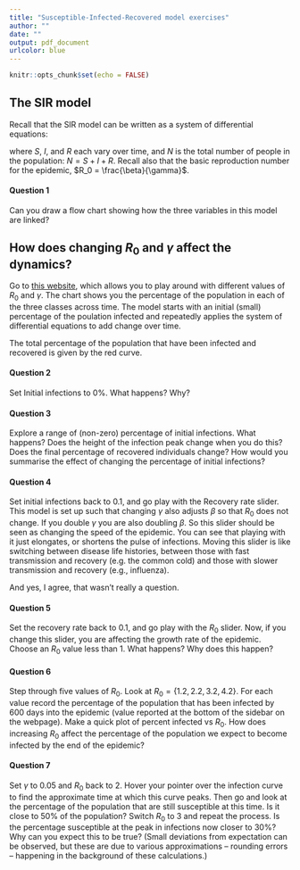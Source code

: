 ```yaml
---
title: "Susceptible-Infected-Recovered model exercises"
author: ""
date: ""
output: pdf_document
urlcolor: blue
---
```


```r
knitr::opts_chunk$set(echo = FALSE)
```

## The SIR model

Recall that the SIR model can be written as a system of differential equations:

\begin{align}
\frac{d S}{d t} &= -\beta I \frac{S}{N} \\
\frac{d I}{d t} &= \beta I \frac{S}{N} - \gamma I \\
\frac{d R}{d t} &= \gamma I, 
\end{align}

where $S$, $I$, and $R$ each vary over time, and $N$ is the total number of people in the population: $N = S+I+R$.  Recall also that the basic reproduction number for the epidemic, $R_0 = \frac{\beta}{\gamma}$.

#### Question 1

Can you draw a flow chart showing how the three variables in this model are linked?


## How does changing $R_0$ and $\gamma$ affect the dynamics?

Go to [this website](http://scie10004.science.unimelb.edu.au/), which allows you to play around with different values of $R_0$ and $\gamma$.  The chart shows you the percentage of the population in each of the three classes across time.  The model starts with an initial (small) percentage of the poulation infected and repeatedly applies the system of differential equations to add change over time.

The total percentage of the population that have been infected and recovered is given by the red curve.

#### Question 2

Set Initial infections to 0%.  What happens?  Why?

#### Question 3

Explore a range of (non-zero) percentage of initial infections.  What happens?  Does the height of the infection peak change when you do this?  Does the final percentage of recovered individuals change?  How would you summarise the effect of changing the percentage of initial infections?

#### Question 4

Set initial infections back to 0.1, and go play with the Recovery rate slider. This model is set up such that changing $\gamma$ also adjusts $\beta$ so that $R_0$ does not change.  If you double $\gamma$ you are also doubling $\beta$.  So this slider should be seen as changing the speed of the epidemic. You can see that playing with it just elongates, or shortens the pulse of infections.  Moving this slider is like switching between disease life histories, between those with fast transmission and recovery (e.g. the common cold) and those with slower transmission and recovery (e.g., influenza).

And yes, I agree, that wasn't really a question.

#### Question 5

Set the recovery rate back to 0.1, and go play with the $R_0$ slider.  Now, if you change this slider, you are affecting the growth rate of the epidemic.  Choose an $R_0$ value less than 1.  What happens?  Why does this happen?

#### Question 6

Step through five values of $R_0$.  Look at $R_0=\{1.2, 2.2, 3.2, 4.2\}$.  For each value record the percentage of the population that has been infected by 600 days into the epidemic (value reported at the bottom of the sidebar on the webpage).  Make a quick plot of percent infected vs $R_0$.  How does increasing $R_0$ affect the percentage of the population we expect to become infected by the end of the epidemic?

#### Question 7

Set $\gamma$ to 0.05 and $R_0$ back to 2.  Hover your pointer over the infection curve to find the approximate time at which this curve peaks.  Then go and look at the percentage of the population that are still susceptible at this time. Is it close to 50% of the population? Switch $R_0$ to 3 and repeat the process.  Is the percentage susceptible at the peak in infections now closer to 30%?  Why can you expect this to be true?  (Small deviations from expectation can be observed, but these are due to various approximations -- rounding errors -- happening in the background of these calculations.)



